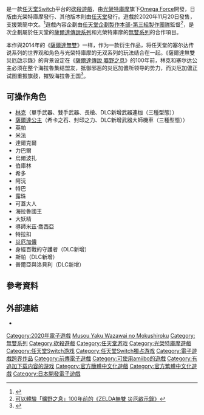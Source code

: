 {{NoteTA
| G1 = Games
}}
{{Infobox VG
| title = 薩爾達無雙 災厄啟示錄
| japanese = ゼルダ無双 厄災の黙示録
| english = Hyrule Warriors: Age of Calamity
| image = File:ZELDA無雙 災厄啟示錄.jpg
| caption = 日版游戏封面
| genre = [[砍殺遊戲|砍殺]]
| platforms = [[任天堂Switch|任天堂Switch]]
| developer = [[光榮特庫摩|光榮特庫摩]]<br>[[Omega_Force|Omega Force]]
| publisher = {{vgrelease|JP|[[光榮特庫摩|光榮特庫摩]]|WW|[[任天堂|任天堂]]}}
| director = 松下龍太
| producer = 早矢仕洋介<br/>古澤正紀
| writer = 
| artist = 
| composer = 
| series = [[無雙系列|無雙系列]]<br />[[薩爾達傳說系列|薩爾達傳說系列]]
| modes = [[單人電子遊戲|單人]]、[[多人電子遊戲|多人]]
| released = {{Vgrelease|WW|2020年11月20日}}
}}

{{Vgname|薩爾達無雙 災厄啟示錄|ja=ゼルダ無双 厄災の黙示録|en=Hyrule Warriors: Age of Calamity|diff=yes|cn=塞尔达无双 灾厄启示录|tw=薩爾達無雙 災厄啟示錄|hk=tw|official=ZELDA無雙 災厄啟示錄}}是一款[[任天堂Switch|任天堂Switch]]平台的[[砍殺遊戲|砍殺遊戲]]，由[[光榮特庫摩遊戲|光榮特庫摩]]旗下[[Omega_Force|Omega Force]]開發，日版由光榮特庫摩發行、其他版本則由[[任天堂|任天堂]]發行。遊戲於2020年11月20日發售，支援繁簡中文。<ref>{{Cite web |title=到不為人知的100年前戰場——《ZELDA無雙 災厄啟示錄》預定於11月20日發售 |url=https://www.nintendo.com.hk/topics/article/a_200908_01.html |accessdate=2020-09-08 |author=任天堂（香港）有限公司 |date=2020-09-08 |language=zh-hk |archive-date=2020-10-22 |archive-url=https://web.archive.org/web/20201022145102/https://www.nintendo.com.hk/topics/article/a_200908_01.html |dead-url=no }}</ref>遊戲內容企劃由[[任天堂企划制作本部#第三組|任天堂企劃製作本部-第三組製作團隊]]監督<ref>[https://www.youtube.com/watch?v=ts4l2lqzVLc 可以體驗「曠野之息」100年前的《ZELDA無雙 災厄啟示錄》]</ref>，是次企劃屬於任天堂的[[薩爾達傳說系列|薩爾達傳說系列]]和光榮特庫摩的[[無雙系列|無雙系列]]的合作項目。

本作與2014年的《[[薩爾達無雙|薩爾達無雙]]》一样，作为一款衍生作品，将任天堂的塞尔达传说系列的世界观和角色与光榮特庫摩的无双系列的玩法结合在一起。《薩爾達無雙 災厄啟示錄》的背景设定在《[[薩爾達傳說_曠野之息|薩爾達傳說 曠野之息]]》的100年前，林克和塞尔达公主必须在整个海拉魯集结盟友，抵御邪恶的災厄加儂所领导的势力，而災厄加儂正试图重振旗鼓，摧毁海拉魯王国<ref>{{Cite web |url=https://www.youtube.com/watch?v=bvaT1Lwb6SU |title=「ブレス オブ ザ ワイルド」の100年前が体験できる『ゼルダ無双 厄災の黙示録』 |access-date=2020-09-08 |archive-date=2020-09-08 |archive-url=https://web.archive.org/web/20200908210208/https://www.youtube.com/watch?v=bvaT1Lwb6SU |dead-url=no }}</ref>。

== 可操作角色 ==
*[[林克_(塞尔达传说)|林克]]（單手武器、雙手武器、長槍、DLC新增武器連枷（三種型態））
*[[塞尔达公主|薩爾達公主]]（希卡之石、封印之力、DLC新增武器大師機車（三種型態））
*英帕
*米法
*達爾克爾
*力巴爾
*烏爾波扎
*伯庫林
*希多
*阿沅
*特巴
*露珠
*可蓋大人
*海拉魯國王
*大妖精
*導師米茲·喬西亞
*特拉扣
*[[加儂|災厄加儂]]
*身經百戰的守護者（DLC新增）
*斯帕（DLC新增）
*普爾亞與洛貝利（DLC新增）

== 參考資料 ==
{{reflist|30em}}

== 外部連結 ==
* {{Official websites|https://www.gamecity.ne.jp/zelda-yakusai/|日文|https://www.zelda.com/hyrule-warriors/|英文|https://www.nintendo.com.hk/switch/zelda-yakusai/|繁体中文（香港）}}

{{薩爾達傳說系列}}
{{無雙系列}}
{{DEFAULTSORT:Zelda Musou Yaku Wazawai no Mokushiroku}}
[[Category:2020年電子遊戲|Category:2020年電子遊戲]]
[[Category:薩爾達傳說系列電子遊戲|Musou Yaku Wazawai no Mokushiroku]]
[[Category:無雙系列|Category:無雙系列]]
[[Category:砍殺遊戲|Category:砍殺遊戲]]
[[Category:任天堂游戏|Category:任天堂游戏]]
[[Category:光榮特庫摩遊戲|Category:光榮特庫摩遊戲]]
[[Category:任天堂Switch游戏|Category:任天堂Switch游戏]]
[[Category:任天堂Switch獨占游戏|Category:任天堂Switch獨占游戏]]
[[Category:電子遊戲跨界作品|Category:電子遊戲跨界作品]]
[[Category:前傳電子遊戲|Category:前傳電子遊戲]]
[[Category:可使用amiibo的遊戲|Category:可使用amiibo的遊戲]]
[[Category:有追加下载内容的游戏|Category:有追加下载内容的游戏]]
[[Category:官方簡體中文化遊戲|Category:官方簡體中文化遊戲]]
[[Category:官方繁體中文化遊戲|Category:官方繁體中文化遊戲]]
[[Category:日本開發電子遊戲|Category:日本開發電子遊戲]]